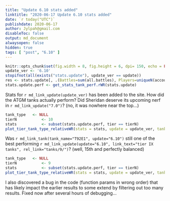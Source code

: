 ```yaml
---
title: "Update 6.10 stats added"
linktitle: "2020-06-17 Update 6.10 stats added"
date: `r today("UTC")`
publishdate: 2020-06-17
author: Jylpah@gmail.com
disableToc: false
output: md_document
alwaysopen: false
hidden: true
tags: [ "post", "6.10" ]
---
```


```r
knitr::opts_chunk$set(fig.width = 8, fig.height = 6, dpi= 150, echo = FALSE, dev = 'svglite', fig.ext = 'svgz');
update_ver <- '6.10'
stopifnot(all(exists("stats.update"), update_ver == update))
res <- stats.update[, .(Battles=sum(all.battles), Players=uniqueN(account_id))]
stats.update.perf <- get_stats_tank_perf.rWR(stats.update)
```

Stats for `r md_link_update(update_ver)` has been added to the site. How did the ATGM tanks 
actually perform? Did Sheridan deserve its upcoming nerf in `r md_link_update("7.0")`? 
(no, it was nowhere near the top...)


```r
tank_type  	<- NULL
tierN 			<- 10
stats 			<- subset(stats.update.perf, tier == tierN)
plot_tier_tank_type_relativeWR(stats = stats, update = update_ver, tank_type = tank_type, tier = tierN)
```

Was `r md_link_tank(tank_name="T92E1", update="6.10")` still one of the best 
performing `r md_link_update(update="6.10", link_text="tier IX tanks", rel_link="tanks/9/")`? 
(well, 15th and perfectly balanced)


```r
tank_type  	<- NULL
tierN 			<- 9
stats 			<- subset(stats.update.perf, tier == tierN)
plot_tier_tank_type_relativeWR(stats = stats, update = update_ver, tank_type = tank_type, tier = tierN)
```


I also discovered a bug in the code (function params in wrong order) that has likely impact the earlier 
results to some extend by filtering out too many results. Fixed now after several hours of debugging...
